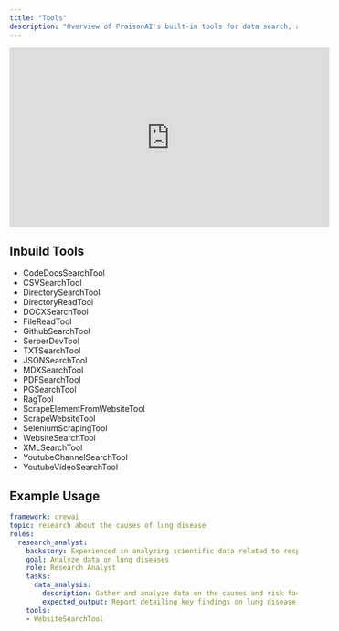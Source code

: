 ```yaml
---
title: "Tools"
description: "Overview of PraisonAI's built-in tools for data search, analysis, and web scraping capabilities"
---
```


<iframe width="560" height="315" src="https://www.youtube.com/embed/XaQRgRpV7jo" title="YouTube video player" frameborder="0" allow="accelerometer; autoplay; clipboard-write; encrypted-media; gyroscope; picture-in-picture" allowfullscreen></iframe>

## Inbuild Tools

- CodeDocsSearchTool
- CSVSearchTool
- DirectorySearchTool
- DirectoryReadTool
- DOCXSearchTool
- FileReadTool
- GithubSearchTool
- SerperDevTool
- TXTSearchTool
- JSONSearchTool
- MDXSearchTool
- PDFSearchTool
- PGSearchTool
- RagTool
- ScrapeElementFromWebsiteTool
- ScrapeWebsiteTool
- SeleniumScrapingTool
- WebsiteSearchTool
- XMLSearchTool
- YoutubeChannelSearchTool
- YoutubeVideoSearchTool

## Example Usage

```yaml
framework: crewai
topic: research about the causes of lung disease
roles:
  research_analyst:
    backstory: Experienced in analyzing scientific data related to respiratory health.
    goal: Analyze data on lung diseases
    role: Research Analyst
    tasks:
      data_analysis:
        description: Gather and analyze data on the causes and risk factors of lung diseases.
        expected_output: Report detailing key findings on lung disease causes.
    tools:
    - WebsiteSearchTool
```